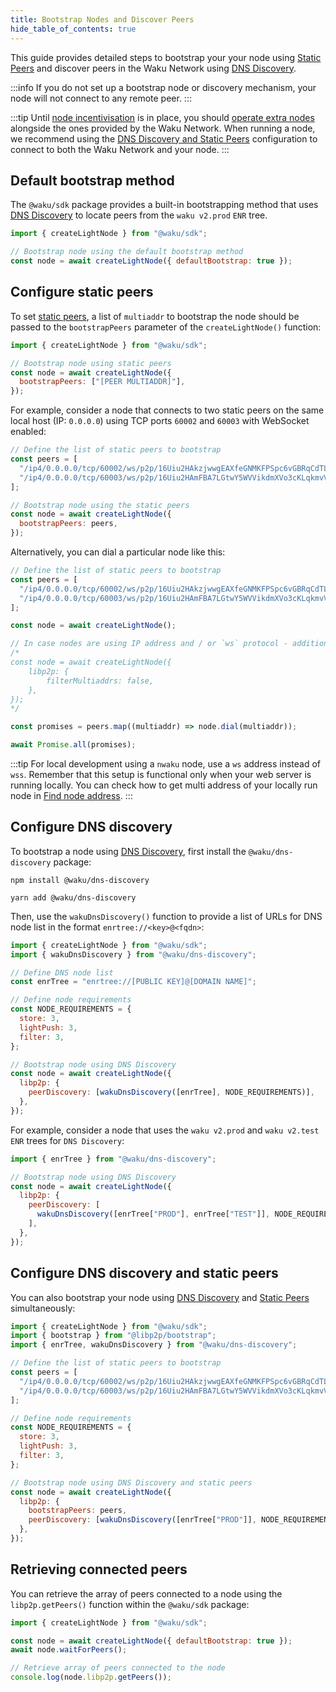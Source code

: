 ```yaml
---
title: Bootstrap Nodes and Discover Peers
hide_table_of_contents: true
---
```



This guide provides detailed steps to bootstrap your your node using [Static Peers](/learn/concepts/static-peers) and discover peers in the Waku Network using [DNS Discovery](/learn/concepts/dns-discovery).

:::info
If you do not set up a bootstrap node or discovery mechanism, your node will not connect to any remote peer.
:::

:::tip
Until [node incentivisation](/learn/research#prevention-of-denial-of-service-dos-and-node-incentivisation) is in place, you should [operate extra nodes](/run-node) alongside the ones provided by the Waku Network. When running a node, we recommend using the [DNS Discovery and Static Peers](#configure-dns-discovery-and-static-peers) configuration to connect to both the Waku Network and your node.
:::

## Default bootstrap method

The `@waku/sdk` package provides a built-in bootstrapping method that uses [DNS Discovery](/learn/concepts/dns-discovery) to locate peers from the `waku v2.prod` `ENR` tree.

```js
import { createLightNode } from "@waku/sdk";

// Bootstrap node using the default bootstrap method
const node = await createLightNode({ defaultBootstrap: true });
```

## Configure static peers

To set [static peers](/learn/concepts/static-peers), a list of `multiaddr` to bootstrap the node should be passed to the `bootstrapPeers` parameter of the `createLightNode()` function:

```js
import { createLightNode } from "@waku/sdk";

// Bootstrap node using static peers
const node = await createLightNode({
  bootstrapPeers: ["[PEER MULTIADDR]"],
});
```

For example, consider a node that connects to two static peers on the same local host (IP: `0.0.0.0`) using TCP ports `60002` and `60003` with WebSocket enabled:

```js
// Define the list of static peers to bootstrap
const peers = [
  "/ip4/0.0.0.0/tcp/60002/ws/p2p/16Uiu2HAkzjwwgEAXfeGNMKFPSpc6vGBRqCdTLG5q3Gmk2v4pQw7H",
  "/ip4/0.0.0.0/tcp/60003/ws/p2p/16Uiu2HAmFBA7LGtwY5WVVikdmXVo3cKLqkmvVtuDu63fe8safeQJ",
];

// Bootstrap node using the static peers
const node = await createLightNode({
  bootstrapPeers: peers,
});
```

Alternatively, you can dial a particular node like this:

```js
// Define the list of static peers to bootstrap
const peers = [
  "/ip4/0.0.0.0/tcp/60002/ws/p2p/16Uiu2HAkzjwwgEAXfeGNMKFPSpc6vGBRqCdTLG5q3Gmk2v4pQw7H",
  "/ip4/0.0.0.0/tcp/60003/ws/p2p/16Uiu2HAmFBA7LGtwY5WVVikdmXVo3cKLqkmvVtuDu63fe8safeQJ",
];

const node = await createLightNode();

// In case nodes are using IP address and / or `ws` protocol - additional configuration is needed:
/*
const node = await createLightNode({
	libp2p: {
		filterMultiaddrs: false,
	},
});
*/

const promises = peers.map((multiaddr) => node.dial(multiaddr));

await Promise.all(promises);
```

:::tip
For local development using a `nwaku` node, use a `ws` address instead of `wss`. Remember that this setup is functional only when your web server is running locally. You can check how to get multi address of your locally run node in [Find node address](/run-node/find-node-address).
:::

## Configure DNS discovery

To bootstrap a node using [DNS Discovery](/learn/concepts/dns-discovery), first install the `@waku/dns-discovery` package:

<Tabs groupId="package-manager">
<TabItem value="npm" label="NPM">

```shell
npm install @waku/dns-discovery
```

</TabItem>
<TabItem value="yarn" label="Yarn">

```shell
yarn add @waku/dns-discovery
```

</TabItem>
</Tabs>

Then, use the `wakuDnsDiscovery()` function to provide a list of URLs for DNS node list in the format `enrtree://<key>@<fqdn>`:

```js
import { createLightNode } from "@waku/sdk";
import { wakuDnsDiscovery } from "@waku/dns-discovery";

// Define DNS node list
const enrTree = "enrtree://[PUBLIC KEY]@[DOMAIN NAME]";

// Define node requirements
const NODE_REQUIREMENTS = {
  store: 3,
  lightPush: 3,
  filter: 3,
};

// Bootstrap node using DNS Discovery
const node = await createLightNode({
  libp2p: {
    peerDiscovery: [wakuDnsDiscovery([enrTree], NODE_REQUIREMENTS)],
  },
});
```

For example, consider a node that uses the `waku v2.prod` and `waku v2.test` `ENR` trees for `DNS Discovery`:

```js
import { enrTree } from "@waku/dns-discovery";

// Bootstrap node using DNS Discovery
const node = await createLightNode({
  libp2p: {
    peerDiscovery: [
      wakuDnsDiscovery([enrTree["PROD"], enrTree["TEST"]], NODE_REQUIREMENTS),
    ],
  },
});
```

## Configure DNS discovery and static peers

You can also bootstrap your node using [DNS Discovery](/learn/concepts/dns-discovery) and [Static Peers](/learn/concepts/static-peers) simultaneously:

```js
import { createLightNode } from "@waku/sdk";
import { bootstrap } from "@libp2p/bootstrap";
import { enrTree, wakuDnsDiscovery } from "@waku/dns-discovery";

// Define the list of static peers to bootstrap
const peers = [
  "/ip4/0.0.0.0/tcp/60002/ws/p2p/16Uiu2HAkzjwwgEAXfeGNMKFPSpc6vGBRqCdTLG5q3Gmk2v4pQw7H",
  "/ip4/0.0.0.0/tcp/60003/ws/p2p/16Uiu2HAmFBA7LGtwY5WVVikdmXVo3cKLqkmvVtuDu63fe8safeQJ",
];

// Define node requirements
const NODE_REQUIREMENTS = {
  store: 3,
  lightPush: 3,
  filter: 3,
};

// Bootstrap node using DNS Discovery and static peers
const node = await createLightNode({
  libp2p: {
    bootstrapPeers: peers,
    peerDiscovery: [wakuDnsDiscovery([enrTree["PROD"]], NODE_REQUIREMENTS)],
  },
});
```

## Retrieving connected peers

You can retrieve the array of peers connected to a node using the `libp2p.getPeers()` function within the `@waku/sdk` package:

```js
import { createLightNode } from "@waku/sdk";

const node = await createLightNode({ defaultBootstrap: true });
await node.waitForPeers();

// Retrieve array of peers connected to the node
console.log(node.libp2p.getPeers());
```
